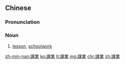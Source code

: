 {{also|课业}}
==Chinese==
{{zh-forms|s=课业}}

===Pronunciation===
{{zh-pron
|m=kèyè
|cat=n
}}

===Noun===
{{zh-noun}}

# [[lesson]], [[schoolwork]]

[[zh-min-nan:課業]]
[[ko:課業]]
[[lt:課業]]
[[mg:課業]]
[[chr:課業]]
[[zh:課業]]